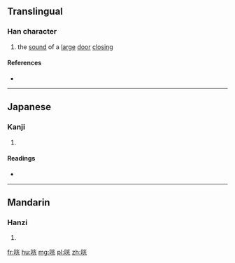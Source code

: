 ==Translingual==

===Han character===
{{Han char|rn=30|rad=口|as=06|sn=9|four=|canj=RFMU|ids=⿰口光}}

# the [[sound]] of a [[large]] [[door]] [[closing]]

====References====
* {{Han ref|kx=0186.030|dkj=03530|dj=0405.250|hdz=10615.010|uh=54A3|ud=21667}}

----

==Japanese==

===Kanji===
{{ja-kanji|grade=|rs=口06}}

# {{defn|lang=ja|sort=口06}}

====Readings====
* {{ja-readings|on=[[こう]] (kō)|kun=}}

----

==Mandarin==

===Hanzi===
{{cmn-hanzi|pin=[[guāng]] ([[guang1]])|wg=kuang<sup>1</sup>}}

# {{defn|lang=cmn|sort=口06}}

[[fr:咣]]
[[hu:咣]]
[[mg:咣]]
[[pl:咣]]
[[zh:咣]]